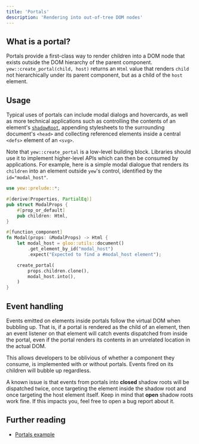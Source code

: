 ```yaml
---
title: 'Portals'
description: 'Rendering into out-of-tree DOM nodes'
---
```


## What is a portal?

Portals provide a first-class way to render children into a DOM node that exists outside the DOM hierarchy of the parent component.
`yew::create_portal(child, host)` returns an `Html` value that renders `child` not hierarchically under its parent component,
but as a child of the `host` element.

## Usage

Typical uses of portals can include modal dialogs and hovercards, as well as more technical applications
such as controlling the contents of an element's
[`shadowRoot`](https://developer.mozilla.org/en-US/docs/Web/API/Element/shadowRoot), appending
stylesheets to the surrounding document's `<head>` and collecting referenced elements inside a
central `<defs>` element of an `<svg>`.

Note that `yew::create_portal` is a low-level building block. Libraries should use it to implement
higher-level APIs which can then be consumed by applications. For example, here is a
simple modal dialogue that renders its `children` into an element outside `yew`'s control,
identified by the `id="modal_host"`.

```rust
use yew::prelude::*;

#[derive(Properties, PartialEq)]
pub struct ModalProps {
    #[prop_or_default]
    pub children: Html,
}

#[function_component]
fn Modal(props: &ModalProps) -> Html {
    let modal_host = gloo::utils::document()
        .get_element_by_id("modal_host")
        .expect("Expected to find a #modal_host element");

    create_portal(
        props.children.clone(),
        modal_host.into(),
    )
}
```

## Event handling

Events emitted on elements inside portals follow the virtual DOM when bubbling up. That is,
if a portal is rendered as the child of an element, then an event listener on that element
will catch events dispatched from inside the portal, even if the portal renders its contents
in an unrelated location in the actual DOM.

This allows developers to be oblivious of whether a component they consume, is implemented with
or without portals. Events fired on its children will bubble up regardless.

A known issue is that events from portals into **closed** shadow roots will be dispatched twice,
once targeting the element inside the shadow root and once targeting the host element itself. Keep
in mind that **open** shadow roots work fine. If this impacts you, feel free to open a bug report
about it.

## Further reading

-   [Portals example](https://github.com/yewstack/yew/tree/master/examples/portals)
